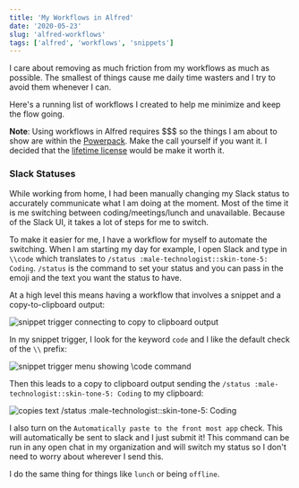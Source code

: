 ```yaml
---
title: 'My Workflows in Alfred'
date: '2020-05-23'
slug: 'alfred-workflows'
tags: ['alfred', 'workflows', 'snippets']
---
```


I care about removing as much friction from my workflows as much as possible.
The smallest of things cause me daily time wasters and I try to avoid them
whenever I can.

Here's a running list of workflows I created to help me minimize
and keep the flow going.

<Callout>

**Note**: Using workflows in Alfred requires $$$ so the things I am about to show are 
within the [Powerpack](https://www.alfredapp.com/powerpack/). Make the call yourself if you want it. 
I decided that the [lifetime license](https://www.alfredapp.com/shop/) would be make it worth it.
</Callout>

### Slack Statuses

While working from home, I had been manually changing my Slack status
to accurately communicate what I am doing at the moment. Most of the time
it is me switching between coding/meetings/lunch and unavailable. Because
of the Slack UI, it takes a lot of steps for me to switch.

To make it easier for me, I have a workflow for myself to automate the switching.
When I am starting my day for example, I open Slack and type in `\\code` which translates to
`/status :male-technologist::skin-tone-5: Coding`. `/status` is the command to set
your status and you can pass in the emoji and the text you want the status to have.

At a high level this means having a workflow that involves a snippet and a copy-to-clipboard output:

![snippet trigger connecting to copy to clipboard output](./images/workflow-overview.png)

In my snippet trigger, I look for the keyword `code` and I like the default check of the `\\` prefix:

![snippet trigger menu showing \\code command](./images/snippet-trigger.png)

Then this leads to a copy to clipboard output sending the `/status :male-technologist::skin-tone-5: Coding`
to my clipboard:

![copies text /status :male-technologist::skin-tone-5: Coding](./images/copy-to-clipboard.png)

I also turn on the `Automatically paste to the front most app` check. This will automatically
be sent to slack and I just submit it! This command can be run in any open chat in my organization
and will switch my status so I don't need to worry about wherever I send this.

I do the same thing for things like `lunch` or being `offline`.